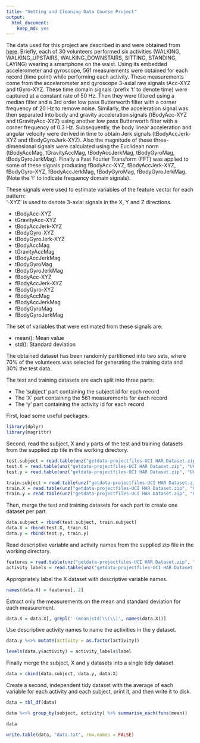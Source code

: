 ```yaml
---
title: "Getting and Cleaning Data Course Project"
output:
  html_document:
    keep_md: yes
---
```


The data used for this project are described in and were obtained from [here](http://archive.ics.uci.edu/ml/datasets/Human+Activity+Recognition+Using+Smartphones). Briefly, each of 30 volunteers performed six activities (WALKING, WALKING_UPSTAIRS, WALKING_DOWNSTAIRS, SITTING, STANDING, LAYING) wearing a smartphone on the waist. Using its embedded accelerometer and gyroscope, 561 measurements were obtained for each record (time point) while performing each activity. These measurements come from the accelerometer and gyroscope 3-axial raw signals tAcc-XYZ and tGyro-XYZ. These time domain signals (prefix 't' to denote time) were captured at a constant rate of 50 Hz. Then they were filtered using a median filter and a 3rd order low pass Butterworth filter with a corner frequency of 20 Hz to remove noise. Similarly, the acceleration signal was then separated into body and gravity acceleration signals (tBodyAcc-XYZ and tGravityAcc-XYZ) using another low pass Butterworth filter with a corner frequency of 0.3 Hz.  Subsequently, the body linear acceleration and angular velocity were derived in time to obtain Jerk signals (tBodyAccJerk-XYZ and tBodyGyroJerk-XYZ). Also the magnitude of these three-dimensional signals were calculated using the Euclidean norm (tBodyAccMag, tGravityAccMag, tBodyAccJerkMag, tBodyGyroMag, tBodyGyroJerkMag).  Finally a Fast Fourier Transform (FFT) was applied to some of these signals producing fBodyAcc-XYZ, fBodyAccJerk-XYZ, fBodyGyro-XYZ, fBodyAccJerkMag, fBodyGyroMag, fBodyGyroJerkMag. (Note the 'f' to indicate frequency domain signals). 

These signals were used to estimate variables of the feature vector for each pattern:  
'-XYZ' is used to denote 3-axial signals in the X, Y and Z directions.

- tBodyAcc-XYZ
- tGravityAcc-XYZ
- tBodyAccJerk-XYZ
- tBodyGyro-XYZ
- tBodyGyroJerk-XYZ
- tBodyAccMag
- tGravityAccMag
- tBodyAccJerkMag
- tBodyGyroMag
- tBodyGyroJerkMag
- fBodyAcc-XYZ
- fBodyAccJerk-XYZ
- fBodyGyro-XYZ
- fBodyAccMag
- fBodyAccJerkMag
- fBodyGyroMag
- fBodyGyroJerkMag

The set of variables that were estimated from these signals are: 

- mean(): Mean value
- std(): Standard deviation

The obtained dataset has been randomly partitioned into two sets, where 70% of the volunteers was selected for generating the training data and 30% the test data.

The test and training datasets are each split into three parts:

- The 'subject' part containing the subject id for each record
- The 'X' part containing the 561 measurements for each record
- The 'y' part containing the activity id for each record

First, load some useful packages.

```r
library(dplyr)
library(magrittr)
```

Second, read the subject, X and y parts of the test and training datasets from the supplied zip file in the working directory.

```r
test.subject = read.table(unz("getdata-projectfiles-UCI HAR Dataset.zip", "UCI HAR Dataset/test/subject_test.txt"), col.names = c('subject'))
test.X = read.table(unz("getdata-projectfiles-UCI HAR Dataset.zip", "UCI HAR Dataset/test/X_test.txt"))
test.y = read.table(unz("getdata-projectfiles-UCI HAR Dataset.zip", "UCI HAR Dataset/test/y_test.txt"), col.names = c('activity'))

train.subject = read.table(unz("getdata-projectfiles-UCI HAR Dataset.zip", "UCI HAR Dataset/train/subject_train.txt"), col.names = c('subject'))
train.X = read.table(unz("getdata-projectfiles-UCI HAR Dataset.zip", "UCI HAR Dataset/train/X_train.txt"))
train.y = read.table(unz("getdata-projectfiles-UCI HAR Dataset.zip", "UCI HAR Dataset/train/y_train.txt"), col.names = c('activity'))
```

Then, merge the test and training datasets for each part to create one dataset per part.

```r
data.subject = rbind(test.subject, train.subject)
data.X = rbind(test.X, train.X)
data.y = rbind(test.y, train.y)
```

Read descriptive variable and activity names from the supplied zip file in the working directory.

```r
features = read.table(unz("getdata-projectfiles-UCI HAR Dataset.zip", "UCI HAR Dataset/features.txt"))
activity_labels = read.table(unz("getdata-projectfiles-UCI HAR Dataset.zip", "UCI HAR Dataset/activity_labels.txt"), col.names = c('activity', 'label'))
```

Appropriately label the X dataset with descriptive variable names.

```r
names(data.X) = features[, 2]
```

Extract only the measurements on the mean and standard deviation for each measurement.

```r
data.X = data.X[, grepl('-(mean|std)\\(\\)', names(data.X))]
```

Use descriptive activity names to name the activities in the y dataset.

```r
data.y %<>% mutate(activity = as.factor(activity))

levels(data.y$activity) = activity_labels$label
```

Finally merge the subject, X and y datasets into a single tidy dataset.

```r
data = cbind(data.subject, data.y, data.X)
```

Create a second, independent tidy dataset with the average of each variable for each activity and each subject, print it, and then write it to disk.

```r
data = tbl_df(data)

data %<>% group_by(subject, activity) %>% summarise_each(funs(mean))

data

write.table(data, "data.txt", row.names = FALSE)
```
